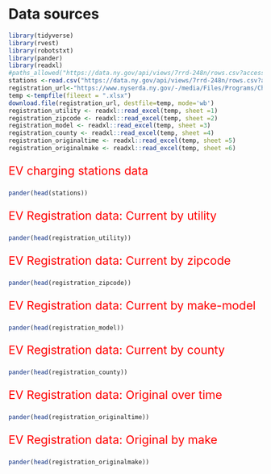 # Data sources


```r
library(tidyverse)
library(rvest)
library(robotstxt)
library(pander)
library(readxl)
#paths_allowed("https://data.ny.gov/api/views/7rrd-248n/rows.csv?accessType=DOWNLOAD&sorting=true")
stations <-read.csv("https://data.ny.gov/api/views/7rrd-248n/rows.csv?accessType=DOWNLOAD&sorting=true")
registration_url<-"https://www.nyserda.ny.gov/-/media/Files/Programs/ChargeNY/EV-Registration-Tables.xlsx"
temp <-tempfile(fileext = ".xlsx")
download.file(registration_url, destfile=temp, mode='wb')
registration_utility <- readxl::read_excel(temp, sheet =1)
registration_zipcode <- readxl::read_excel(temp, sheet =2)
registration_model <- readxl::read_excel(temp, sheet =3)
registration_county <- readxl::read_excel(temp, sheet =4)
registration_originaltime <- readxl::read_excel(temp, sheet =5)
registration_originalmake <- readxl::read_excel(temp, sheet =6)
```

<p style="color:red;font-size:23px;"> EV charging stations data</p>
```r
pander(head(stations))
```


<p style="color:red;font-size:23px;">EV Registration data: Current by utility</p>
```r
pander(head(registration_utility))
```


<p style="color:red;font-size:23px;">EV Registration data: Current by zipcode</p>
```r
pander(head(registration_zipcode))
```


<p style="color:red;font-size:23px;">EV Registration data: Current by make-model</p>
```r
pander(head(registration_model))
```


<p style="color:red;font-size:23px;">EV Registration data: Current by county</p>
```r
pander(head(registration_county))
```


<p style="color:red;font-size:23px;">EV Registration data: Original over time</p>
```r
pander(head(registration_originaltime))
```


<p style="color:red;font-size:23px;">EV Registration data: Original by make</p>
```r
pander(head(registration_originalmake))
```
